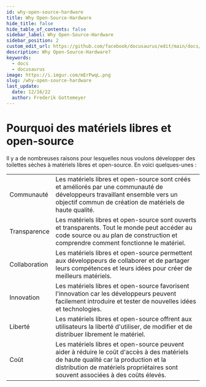 ```yaml
---
id: why-open-source-hardware
title: Why Open-Source-Hardware
hide_title: false
hide_table_of_contents: false
sidebar_label: Why Open-Source-Hardware
sidebar_position: 2
custom_edit_url: https://github.com/facebook/docusaurus/edit/main/docs/api-doc-markdown.md
description: Why Open-Source-Hardware?
keywords:
  - docs
  - docusaurus
image: https://i.imgur.com/mErPwqL.png
slug: /why-open-source-hardware
last_update:
  date: 12/16/22
  author: Frederik Gottemeyer
---
```



# Pourquoi des matériels libres et open-source

Il y a de nombreuses raisons pour lesquelles nous voulons développer des toilettes sèches à matériels libres et open-source. En voici quelques-unes :


|  |  |
| ----------- | ----------- |
| Communauté | Les matériels libres et open-source sont créés et améliorés par une communauté de développeurs travaillant ensemble vers un objectif commun de création de matériels de haute qualité. |
| Transparence | Les matériels libres et open-source sont ouverts et transparents. Tout le monde peut accéder au code source ou au plan de construction et comprendre comment fonctionne le matériel. |
| Collaboration | Les matériels libres et open-source permettent aux développeurs de collaborer et de partager leurs compétences et leurs idées pour créer de meilleurs matériels. |
| Innovation | Les matériels libres et open-source favorisent l'innovation car les développeurs peuvent facilement introduire et tester de nouvelles idées et technologies. |
| Liberté | Les matériels libres et open-source offrent aux utilisateurs la liberté d'utiliser, de modifier et de distribuer librement le matériel.
| Coût | Les matériels libres et open-source peuvent aider à réduire le coût d'accès à des matériels de haute qualité car la production et la distribution de matériels propriétaires sont souvent associées à des coûts élevés.

<Giscus />
